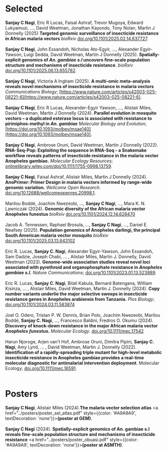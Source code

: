 # **Selected**

**Sanjay C Nagi**, Eric R Lucas, Faisal Ashraf, Trevor Mugoya, Edward Lukyamuzi, ..., David Weetman, Jonathan Kayondo, Tony Nolan, Martin J Donnelly (2025) <strong>Targeted genomic surveillance of insecticide resistance in African malaria vectors</strong> *bioRxiv* [doi.org/10.1101/2025.02.14.637727](https://doi.org/10.1101/2025.02.14.637727).
<br></br>
**Sanjay C Nagi**, John Essandoh, Nicholas Ato-Egyir, ..., Alexander Egyir-Yawson, Luigi Sedda, David Weetman, Martin J Donnelly (2025). <strong>Spatially-explicit genomics of *An. gambiae s.l* uncovers fine-scale population structure and mechanisms of insecticide resistance</strong>. *bioRxiv* [doi.org/10.1101/2025.06.13.655782](https://doi.org/10.1101/2025.06.13.655782).
<br></br>
**Sanjay C Nagi**, Victoria A Ingham (2025). <strong>A multi-omic meta-analysis reveals novel mechanisms of insecticide resistance in malaria vectors</strong> *Communications Biology*;  [https://www.nature.com/articles/s42003-025-08221-6](https://www.nature.com/articles/s42003-025-08221-6).
<br></br>
**Sanjay C Nagi**, Eric R Lucas, Alexander-Egyir Yawson, ..., Alistair Miles, David Weetman, Martin J Donnelly (2024). <strong>Parallel evolution in mosquito vectors – a duplicated esterase locus is associated with resistance to pirimiphos-methyl in *An. gambiae*</strong> *Molecular Biology and Evolution*;  [https://doi.org/10.1093/molbev/msae140](https://doi.org/10.1093/molbev/msae140).
<br></br>
**Sanjay C Nagi**, Ambrose Oruni, David Weetman, Martin J Donnelly (2022). <strong>RNA-Seq-Pop: Exploiting the sequence in RNA-Seq - a Snakemake workflow reveals patterns of insecticide resistance in the malaria vector Anopheles gambiae.</strong> *Molecular Ecology Resources*;  [onlinelibrary.wiley.com/doi/10.1111/1755-0998.13759](https://onlinelibrary.wiley.com/doi/10.1111/1755-0998.13759).
<br></br>
**Sanjay C Nagi**, Faisal Ashraf, Alistair Miles, Martin J Donnelly (2024). <strong>AnoPrimer: Primer Design in malaria vectors informed by range-wide genomic variation.</strong> *Wellcome Open Research*.  [doi.org/10.12688/wellcomeopenres.20998.1](https://doi.org/10.12688/wellcomeopenres.20998.1).
<br></br>
Marilou Boddé, Joachim Nwezeobi, ..., **Sanjay C Nagi**, ..., Mara K. N. Lawniczak (2024). <strong>Genomic diversity of the African malaria vector Anopheles funestus</strong> *bioRxiv* [doi.org/10.1101/2024.12.14.628470](doi.org/10.1101/2024.12.14.628470)
<br></br>
Jacob A. Tennessen, Raphael Brosula, ..., **Sanjay C Nagi**, ..., Daniel E. Neafsey (2025). <strong>Population genomics of Anopheles darlingi, the principal South American malaria vector mosquito</strong> *bioRxiv* [doi.org/10.1101/2025.03.13.643102](doi.org/10.1101/2025.03.13.643102)
<br></br>
Eric R. Lucas, **Sanjay C. Nagi**, Alexander Egyir-Yawson, John Essandoh, Sam Dadzie, Joseph Chabi, ... , Alistair Miles, Martin J. Donnelly, David Weetman (2023). <strong>Genome-wide association studies reveal novel loci associated with pyrethroid and organophosphate resistance in *Anopheles gambiae s.l.*</strong> *Nature Communications*;  [doi.org/10.1101/2023.01.13.523889](https://doi.org/10.1101/2023.01.13.523889).
<br></br>
Eric R. Lucas, **Sanjay C. Nagi**, Bilali Kabula, Bernard Batengana, William Kisinza, ... , Alistair Miles, David Weetman, Martin J. Donnelly (2024). <strong>Copy number variants underlie the major selective sweeps in insecticide resistance genes in Anopheles arabiensis from Tanzania.</strong> *Plos Biology*; [doi.org/10.1101/2024.03.11.583874](https://doi.org/10.1101/2024.03.11.583874)
<br></br>
Joel O. Odero, Tristan P. W. Dennis, Brian Polo, Joachim Nwezeobi, Marilou Boddé, **Sanjay C. Nagi**, ..., Francesco Baldini, Fredros O. Okumu (2024). <strong>Discovery of knock-down resistance in the major African malaria vector *Anopheles funestus*.</strong> *Molecular Ecology*. [doi.org/10.1111/mec.17542](https://doi.org/10.1111/mec.17542)
<br></br>
Harun Njoroge, Arjen van't Hof, Ambrose Oruni, Dimitra Pipini, **Sanjay C. Nagi**, Amy Lynd, ... , David Weetman, Martin J. Donnelly (2022). <strong>Identification of a rapidly-spreading triple mutant for high-level metabolic insecticide resistance in Anopheles gambiae provides a real-time molecular diagnostic for antimalarial intervention deployment</strong>. Molecular Ecology;  [doi.org/10.1111/mec.16591](https://doi.org/10.1111/mec.16591).
<br></br>

# **Posters**
**Sanjay C Nagi**, Alistair Miles (2024).**The malaria vector selection atlas** <a href="../posters/poster_sel_atlas.pdf" style={{color: '#A9A9A9', textDecoration: 'none'}}>**(poster at GEM)**</a>.
<br></br>
**Sanjay C Nagi** (2024). **Spatially-explicit genomics of An. gambiae s.l reveals fine-scale population structure and mechanisms of insecticide resistance** <a href="../posters/poster_obuasi.pdf" style={{color: '#A9A9A9', textDecoration: 'none'}}>**(poster at ASMTH)**</a>.
<br></br>
